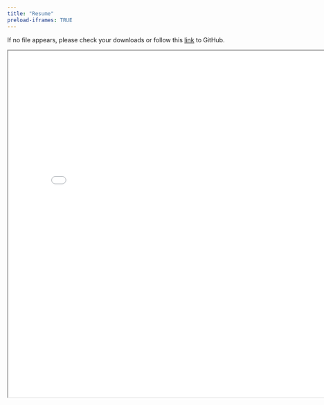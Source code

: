 ```yaml
---
title: "Resume"
preload-iframes: TRUE
---
```


If no file appears, please check your downloads or follow this [link](https://github.com/danielkick/Resume/blob/main/Resume.pdf "Resume on Github") to GitHub.

```{=html}
<iframe 
  width="800" 
  height="800" 
  src="pdfs/Resume.pdf">
</iframe>
```
```{=html}
<html>
  
<body>
    <center>
        <object data=
"pdfs/Resume.pdf" 
                width="1050" 
                height="1200"> 
        </object>
    </center>
</body>
  
</html>
```
